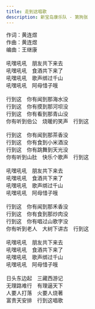 ```yaml
---
title: 走到这唱歌
description: 新宝岛康乐队 - 第狗张
---
```


作词：黄连煜<br />作曲：黄连煜<br />编曲：王继康<br /><br />吼嘿吼吼　朋友共下来去<br />吼嘿吼吼　食酒共下来了<br />吼嘿吼吼　歌声绑过千山<br />吼嘿吼吼　阿母惜子哦<br /><br />行到这　你有闻到那海水没<br />行到这　你有摸到那河坝没<br />行到这　你有看到那青山没<br />你有听到伯公　烧暖的笑声　行到这<br /><br />行到这　你有闻到那茶香没<br />行到这　你有食到小米酒没<br />行到这　你有跳舞到天光没<br />你有听到山肚　快乐个歌声　行到这<br /><br />吼嘿吼吼　朋友共下来去<br />吼嘿吼吼　食酒共下来了<br />吼嘿吼吼　歌声绑过千山<br />吼嘿吼吼　阿母惜子哦<br /><br />行到这　你有闻到那禾香没<br />行到这　你有食到那炒肉没<br />行到这　你有唱过山歌字没<br />你有听到老人　大树下讲古　行到这<br /><br />吼嘿吼吼　朋友共下来去<br />吼嘿吼吼　食酒共下来了<br />吼嘿吼吼　歌声绑过千山<br />吼嘿吼吼　阿母惜子哦<br /><br />日头东边起　三藏西游记<br />无理路难行　有理逼天下<br />人要人打落　火要人烧著<br />富贵天安排　行到这唱歌